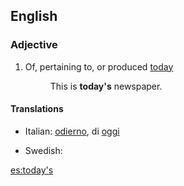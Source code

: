 ==English==

===Adjective===
{{en-adj|-|pos=[[today]][['s]]}}

# Of, pertaining to, or produced [[today]]
#:This is '''today's''' newspaper.

====Translations====
{{trans-top}}
* Italian: [[odierno]], di [[oggi]]
{{trans-mid}}
* Swedish: {{t+|sv|dagens}}
{{trans-bottom}}

[[es:today's]]